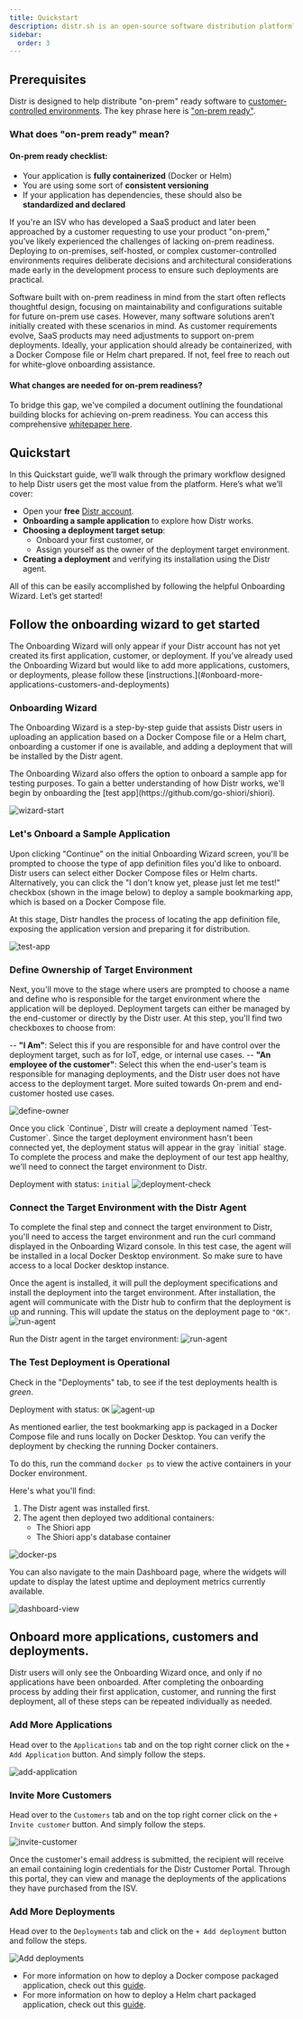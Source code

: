 ```yaml
---
title: Quickstart
description: distr.sh is an open-source software distribution platform?
sidebar:
  order: 3
---
```



## Prerequisites
Distr is designed to help distribute "on-prem" ready software to [customer-controlled environments](https://glasskube.dev/blog/5-ways-to-succeed-without-access-to-customer-environments/). The key phrase here is ["on-prem ready"](https://glasskube.dev/white-paper/building-blocks/).

### What does "on-prem ready" mean?

#### On-prem ready checklist: 

- Your application is **fully containerized** (Docker or Helm)
- You are using some sort of **consistent versioning** 
- If your application has dependencies, these should also be **standardized and declared**

If you're an ISV who has developed a SaaS product and later been approached by a customer requesting to use your product "on-prem," you’ve likely experienced the challenges of lacking on-prem readiness. Deploying to on-premises, self-hosted, or complex customer-controlled environments requires deliberate decisions and architectural considerations made early in the development process to ensure such deployments are practical.

Software built with on-prem readiness in mind from the start often reflects thoughtful design, focusing on maintainability and configurations suitable for future on-prem use cases. However, many software solutions aren’t initially created with these scenarios in mind. As customer requirements evolve, SaaS products may need adjustments to support on-prem deployments. Ideally, your application should already be containerized, with a Docker Compose file or Helm chart prepared. If not, feel free to reach out for white-glove onboarding assistance.

#### What changes are needed for on-prem readiness?

To bridge this gap, we've compiled a document outlining the foundational building blocks for achieving on-prem readiness. You can access this comprehensive [whitepaper here](https://glasskube.dev/white-paper/building-blocks/).

## Quickstart

In this Quickstart guide, we’ll walk through the primary workflow designed to help Distr users get the most value from the platform. Here’s what we’ll cover:

- Open your **free** [Distr account](https://distr.sh/).
- **Onboarding a sample application** to explore how Distr works.
- **Choosing a deployment target setup**:
    - Onboard your first customer, or
    - Assign yourself as the owner of the deployment target environment.
- **Creating a deployment** and verifying its installation using the Distr agent.

All of this can be easily accomplished by following the helpful Onboarding Wizard. Let’s get started!

## Follow the onboarding wizard to get started

<Aside type="note" title="Warning">
The Onboarding Wizard will only appear if your Distr account has not yet created its first application, customer, or deployment. If you’ve already used the Onboarding Wizard but would like to add more applications, customers, or deployments, please follow these [instructions.](#onboard-more-applications-customers-and-deployments)
</Aside>

### Onboarding Wizard
The Onboarding Wizard is a step-by-step guide that assists Distr users in uploading an application based on a Docker Compose file or a Helm chart, onboarding a customer if one is available, and adding a deployment that will be installed by the Distr agent.

<Aside type="note" title="Info">
The Onboarding Wizard also offers the option to onboard a sample app for testing purposes. To gain a better understanding of how Distr works, we'll begin by onboarding the [test app](https://github.com/go-shiori/shiori).
</Aside>

![wizard-start](https://github.com/user-attachments/assets/ec3023db-abe6-434e-9e28-452f693d3300)

### Let's Onboard a Sample Application

Upon clicking "Continue" on the initial Onboarding Wizard screen, you'll be prompted to choose the type of app definition files you'd like to onboard. Distr users can select either Docker Compose files or Helm charts. Alternatively, you can click the "I don't know yet, please just let me test!" checkbox (shown in the image below) to deploy a sample bookmarking app, which is based on a Docker Compose file.

At this stage, Distr handles the process of locating the app definition file, exposing the application version and preparing it for distribution. 

![test-app](https://github.com/user-attachments/assets/2e894d70-247b-4ede-a937-b2e37c1137ed)

### Define Ownership of Target Environment

Next, you'll move to the stage where users are prompted to choose a name and define who is responsible for the target environment where the application will be deployed. Deployment targets can either be managed by the end-customer or directly by the Distr user. At this step, you'll find two checkboxes to choose from:

-- **"I Am"**: Select this if you are responsible for and have control over the deployment target, such as for IoT, edge, or internal use cases. 
-- **"An employee of the customer"**: Select this when the end-user's team is responsible for managing deployments, and the Distr user does not have access to the deployment target. More suited towards On-prem and end-customer hosted use cases.

![define-owner](https://github.com/user-attachments/assets/a890ed82-05b4-4a83-ba4b-94c6aa51435c)

<Aside type="note" title="Info">
Once you click `Continue`, Distr will create a deployment named `Test-Customer`. Since the target deployment environment hasn't been connected yet, the deployment status will appear in the gray `initial` stage. To complete the process and make the deployment of our test app healthy, we'll need to connect the target environment to Distr.
</Aside>

Deployment with status: `initial`
![deployment-check](https://github.com/user-attachments/assets/84437f8d-31e1-419c-899b-b714610e9a0c)

### Connect the Target Environment with the Distr Agent

To complete the final step and connect the target environment to Distr, you'll need to access the target environment and run the curl command displayed in the Onboarding Wizard console. In this test case, the agent will be installed in a local Docker Desktop environment. So make sure to have access to a local Docker desktop instance. 

Once the agent is installed, it will pull the deployment specifications and install the deployment into the target environment. After installation, the agent will communicate with the Distr hub to confirm that the deployment is up and running. This will update the status on the deployment page to `"OK"`.
![run-agent](https://github.com/user-attachments/assets/0e85094b-f596-458b-8883-614bd5888347)


Run the Distr agent in the target environment:
![run-agent](https://github.com/user-attachments/assets/a155889a-07b3-4ef0-af00-18895c78a78a)

### The Test Deployment is Operational

Check in the "Deployments" tab, to see if the test deployments health is *green*.

Deployment with status: `OK`
![agent-up](https://github.com/user-attachments/assets/b68c78d6-2508-4ba4-a885-bb0109418c7a)

As mentioned earlier, the test bookmarking app is packaged in a Docker Compose file and runs locally on Docker Desktop. You can verify the deployment by checking the running Docker containers.

To do this, run the command `docker ps` to view the active containers in your Docker environment.

Here's what you'll find:

1. The Distr agent was installed first.
2. The agent then deployed two additional containers:
    - The Shiori app
    - The Shiori app's database container

![docker-ps](https://github.com/user-attachments/assets/3279b486-2a7b-4931-ba55-cb0bfc6f7227)

You can also navigate to the main Dashboard page, where the widgets will update to display the latest uptime and deployment metrics currently available.

![dashboard-view](https://github.com/user-attachments/assets/df040ff8-c7bc-4309-962f-9ef4c33cddb3)

## Onboard more applications, customers and deployments.

Distr users will only see the Onboarding Wizard once, and only if no applications have been onboarded. After completing the onboarding process by adding their first application, customer, and running the first deployment, all of these steps can be repeated individually as needed.

### Add More Applications

Head over to the `Applications` tab and on the top right corner click on the `+ Add Application` button. And simply follow the steps.

![add-application](https://github.com/user-attachments/assets/8479305e-add9-4945-916c-fda88c04124b)

### Invite More Customers
Head over to the `Customers` tab and on the top right corner click on the `+ Invite customer` button. And simply follow the steps. 

![invite-customer](https://github.com/user-attachments/assets/83818aae-8201-42a1-a22b-49b0bb4a810f)

<Aside type="note" title="Warning">
Once the customer's email address is submitted, the recipient will receive an email containing login credentials for the Distr Customer Portal. Through this portal, they can view and manage the deployments of the applications they have purchased from the ISV.
</Aside>

### Add More Deployments

Head over to the `Deployments` tab and click on the `+ Add deployment` button and follow the steps.

![Add deployments](https://github.com/user-attachments/assets/5cfb11f6-a5c7-4a47-91e0-d029515c4386)

- For more information on how to deploy a Docker compose packaged application, check out this [guide](https://glasskube.dev/products/cloud/docs/guides/onboarding-a-docker-app/).
- For more information on how to deploy a Helm chart packaged application, check out this [guide](https://glasskube.dev/products/cloud/docs/guides/onboard-helm-app/).